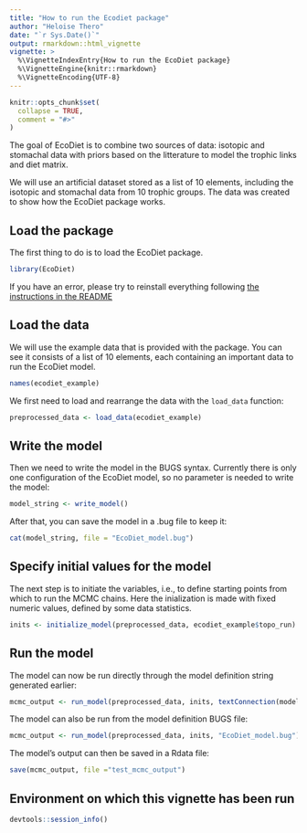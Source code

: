 ```yaml
---
title: "How to run the Ecodiet package"
author: "Heloise Thero"
date: "`r Sys.Date()`"
output: rmarkdown::html_vignette
vignette: >
  %\VignetteIndexEntry{How to run the EcoDiet package}
  %\VignetteEngine{knitr::rmarkdown}
  %\VignetteEncoding{UTF-8}
---
```


```r
knitr::opts_chunk$set(
  collapse = TRUE,
  comment = "#>"
)
```

The goal of EcoDiet is to combine two sources of data: isotopic and stomachal data with priors based on the litterature to model the trophic links and diet matrix.

We will use an artificial dataset stored as a list of 10 elements, including the isotopic and stomachal data from 10 trophic groups. The data was created to show how the EcoDiet package works. 

## Load the package

The first thing to do is to load the EcoDiet package.

```r
library(EcoDiet)

```

If you have an error, please try to reinstall everything following [the instructions in the README](https://github.com/heloisethero/EcoDiet/blob/master/README.md)

## Load the data

We will use the example data that is provided with the package. You can see it consists of a list of 10 elements, each containing an important data to run the EcoDiet model.

```r
names(ecodiet_example)

```

We first need to load and rearrange the data with the `load_data` function:

```r
preprocessed_data <- load_data(ecodiet_example)

```


## Write the model

Then we need to write the model in the BUGS syntax. Currently there is only one configuration of the EcoDiet model, so no parameter is needed to write the model:

```r
model_string <- write_model()

```

After that, you can save the model in a .bug file to keep it:

```r
cat(model_string, file = "EcoDiet_model.bug")

```

## Specify initial values for the model

The next step is to initiate the variables, i.e., to define starting points from which to run the MCMC chains. Here the inialization is made with fixed numeric values, defined by some data statistics.

```r
inits <- initialize_model(preprocessed_data, ecodiet_example$topo_run)

```

## Run the model

The model can now be run directly through the model definition string generated earlier:
```r
mcmc_output <- run_model(preprocessed_data, inits, textConnection(model_string))

```

The model can also be run from the model definition BUGS file:
```r
mcmc_output <- run_model(preprocessed_data, inits, "EcoDiet_model.bug")

```

The model's output can then be saved in a Rdata file:
```r
save(mcmc_output, file ="test_mcmc_output")
```


## Environment on which this vignette has been run

```r
devtools::session_info()

```

